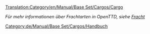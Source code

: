 [[Translation:Category/en/Manual/Base Set/Cargos/Cargo]]

''Für mehr informationen über Frachtarten in OpenTTD, siehe [[de/Fracht|Fracht]]''

[[Category:de/Manual/Base Set/Cargos/Handbuch]]